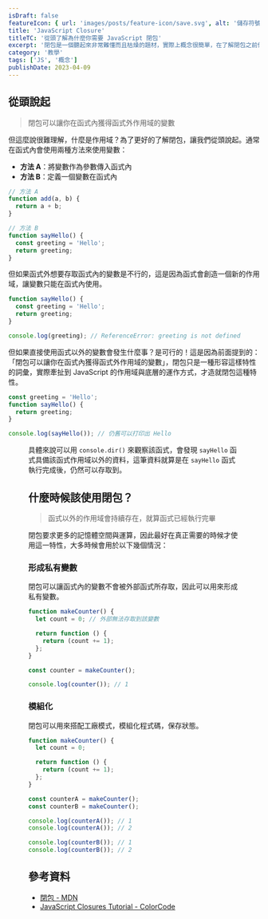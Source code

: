 ```yaml
---
isDraft: false
featureIcon: { url: 'images/posts/feature-icon/save.svg', alt: '儲存符號' }
title: 'JavaScript Closure'
titleTC: '從頭了解為什麼你需要 JavaScript 閉包'
excerpt: '閉包是一個聽起來非常難懂而且枯燥的題材，實際上概念很簡單，在了解閉包之前你必須熟悉作用域與事件佇列的概念。'
category: '教學'
tags: ['JS', '概念']
publishDate: 2023-04-09
---
```


## 從頭說起

> 閉包可以讓你在函式內獲得函式外作用域的變數

但這麼說很難理解，什麼是作用域？為了更好的了解閉包，讓我們從頭說起。通常在函式內會使用兩種方法來使用變數：

- **方法 A**：將變數作為參數傳入函式內
- **方法 B**：定義一個變數在函式內

```js
// 方法 A
function add(a, b) {
  return a + b;
}

// 方法 B
function sayHello() {
  const greeting = 'Hello';
  return greeting;
}
```

但如果函式外想要存取函式內的變數是不行的，這是因為函式會創造一個新的作用域，讓變數只能在函式內使用。

```js
function sayHello() {
  const greeting = 'Hello';
  return greeting;
}

console.log(greeting); // ReferenceError: greeting is not defined
```

但如果直接使用函式以外的變數會發生什麼事？是可行的！這是因為前面提到的：「閉包可以讓你在函式內獲得函式外作用域的變數」，閉包只是一種形容這樣特性的詞彙，實際牽扯到 JavaScript 的作用域與底層的運作方式，才造就閉包這種特性。

```js
const greeting = 'Hello';
function sayHello() {
  return greeting;
}

console.log(sayHello()); // 仍舊可以打印出 Hello
```

<Figure
  width="1200"
  height="308"
  src="images/posts/javascript-closure/scope.webp"
  alt="使用 console.dir 打印函式觀察結果"
/>

具體來說可以用 `console.dir()` 來觀察該函式，會發現 `sayHello` 函式具備該函式作用域以外的資料，這筆資料就算是在 `sayHello` 函式執行完成後，仍然可以存取到。

## 什麼時候該使用閉包？

> 函式以外的作用域會持續存在，就算函式已經執行完畢

閉包要求更多的記憶體空間與運算，因此最好在真正需要的時候才使用這一特性，大多時候會用於以下幾個情況：

### 形成私有變數

閉包可以讓函式內的變數不會被外部函式所存取，因此可以用來形成私有變數。

```js
function makeCounter() {
  let count = 0; // 外部無法存取到該變數

  return function () {
    return (count += 1);
  };
}

const counter = makeCounter();

console.log(counter()); // 1
```

### 模組化

閉包可以用來搭配工廠模式，模組化程式碼，保存狀態。

```js
function makeCounter() {
  let count = 0;

  return function () {
    return (count += 1);
  };
}

const counterA = makeCounter();
const counterB = makeCounter();

console.log(counterA()); // 1
console.log(counterA()); // 2

console.log(counterB()); // 1
console.log(counterB()); // 2
```

## 參考資料

- [閉包 - MDN](https://developer.mozilla.org/zh-TW/docs/Web/JavaScript/Closures)
- [JavaScript Closures Tutorial - ColorCode](https://www.youtube.com/watch?v=aHrvi2zTlaU)
